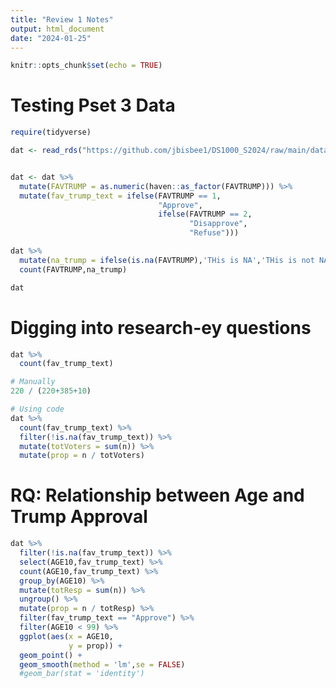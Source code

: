 ```yaml
---
title: "Review 1 Notes"
output: html_document
date: "2024-01-25"
---
```


```r
knitr::opts_chunk$set(echo = TRUE)
```

# Testing Pset 3 Data

```r
require(tidyverse)

dat <- read_rds("https://github.com/jbisbee1/DS1000_S2024/raw/main/data/MI2020_ExitPoll.rds")


dat <- dat %>%
  mutate(FAVTRUMP = as.numeric(haven::as_factor(FAVTRUMP))) %>%
  mutate(fav_trump_text = ifelse(FAVTRUMP == 1,
                                 "Approve",
                                 ifelse(FAVTRUMP == 2,
                                        "Disapprove",
                                        "Refuse")))

dat %>%
  mutate(na_trump = ifelse(is.na(FAVTRUMP),'THis is NA','THis is not NA')) %>%
  count(FAVTRUMP,na_trump)

dat
```

# Digging into research-ey questions

```r
dat %>%
  count(fav_trump_text)

# Manually
220 / (220+385+10)

# Using code
dat %>%
  count(fav_trump_text) %>%
  filter(!is.na(fav_trump_text)) %>%
  mutate(totVoters = sum(n)) %>%
  mutate(prop = n / totVoters)

```

# RQ: Relationship between Age and Trump Approval

```r
dat %>%
  filter(!is.na(fav_trump_text)) %>%
  select(AGE10,fav_trump_text) %>%
  count(AGE10,fav_trump_text) %>%
  group_by(AGE10) %>%
  mutate(totResp = sum(n)) %>%
  ungroup() %>%
  mutate(prop = n / totResp) %>%
  filter(fav_trump_text == "Approve") %>%
  filter(AGE10 < 99) %>%
  ggplot(aes(x = AGE10,
             y = prop)) + 
  geom_point() + 
  geom_smooth(method = 'lm',se = FALSE)
  #geom_bar(stat = 'identity')
```



